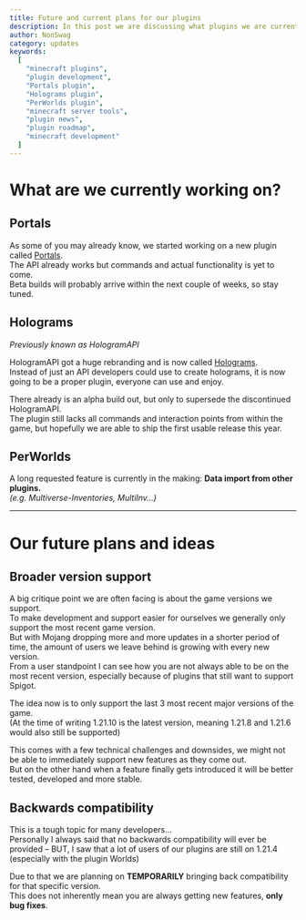 ```yaml
---
title: Future and current plans for our plugins
description: In this post we are discussing what plugins we are currently working on and what the plans for the future are
author: NonSwag
category: updates
keywords:
  [
    "minecraft plugins",
    "plugin development",
    "Portals plugin",
    "Holograms plugin",
    "PerWorlds plugin",
    "minecraft server tools",
    "plugin news",
    "plugin roadmap",
    "minecraft development"
  ]
---
```


# What are we currently working on?

## Portals

As some of you may already know, we started working on a new plugin called [Portals](https://github.com/TheNextLvl-net/portals).  
The API already works but commands and actual functionality is yet to come.  
Beta builds will probably arrive within the next couple of weeks, so stay tuned.

## Holograms

_Previously known as HologramAPI_

HologramAPI got a huge rebranding and is now called [Holograms](https://github.com/TheNextLvl-net/holograms).  
Instead of just an API developers could use to create holograms,
it is now going to be a proper plugin, everyone can use and enjoy.

There already is an alpha build out, but only to supersede the discontinued HologramAPI.  
The plugin still lacks all commands and interaction points from within the game,
but hopefully we are able to ship the first usable release this year.

## PerWorlds

A long requested feature is currently in the making: **Data import from other plugins.**  
_(e.g. Multiverse-Inventories, MultiInv…)_

---

# Our future plans and ideas

## Broader version support

A big critique point we are often facing is about the game versions we support.  
To make development and support easier for ourselves we generally only support the most recent game version.  
But with Mojang dropping more and more updates in a shorter period of time, the amount of users we leave behind is growing with every new version.  
From a user standpoint I can see how you are not always able to be on the most recent version, especially because of plugins that still want to support Spigot.  

The idea now is to only support the last 3 most recent major versions of the game.  
(At the time of writing 1.21.10 is the latest version, meaning 1.21.8 and 1.21.6 would also still be supported)  

This comes with a few technical challenges and downsides, we might not be able to immediately support new features as they come out.  
But on the other hand when a feature finally gets introduced it will be better tested, developed and more stable.

## Backwards compatibility

This is a tough topic for many developers…  
Personally I always said that no backwards compatibility will ever be provided – BUT, I saw that a lot of users of our plugins are still on 1.21.4  
(especially with the plugin Worlds)

Due to that we are planning on **TEMPORARILY** bringing back compatibility for that specific version.  
This does not inherently mean you are always getting new features, **only bug fixes**.